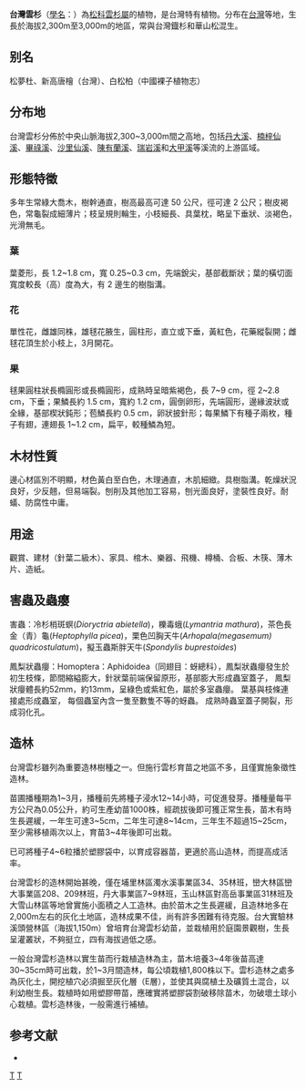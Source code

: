 {{More footnotes|time=2020-12-05}}
{{Speciesbox 
| genus = Picea
| species = morrisonicola
| authority = [[早田文藏|Hayata]]
| status = VU
| status_system = IUCN3.1
| image = Picea morrisonicola Alishan.jpg
}}

'''台灣雲杉'''（[[學名|學名]]：{{lang|la|''Picea morrisonicola Hayata''}}）為[[松科|松科]][[雲杉属|雲杉屬]]的植物，是台灣特有植物。分布在[[台灣|台灣]]等地，生長於海拔2,300m至3,000m的地區，常與台灣鐡杉和華山松混生。

== 别名 ==
松夢杜、新高唐檜（台灣）、白松柏（中國裸子植物志）

== 分布地 ==
台灣雲杉分佈於中央山脈海拔2,300~3,000m間之高地，包括[[丹大溪|丹大溪]]、[[楠梓仙溪|楠梓仙溪]]、[[畢祿溪|畢祿溪]]、[[沙里仙溪|沙里仙溪]]、[[陳有蘭溪|陳有蘭溪]]、[[瑞岩溪|瑞岩溪]]和[[大甲溪|大甲溪]]等溪流的上游區域。

== 形態特徵 ==
多年生常綠大喬木，樹幹通直，樹高最高可達 50 公尺，徑可達 2 公尺；樹皮褐色，常龜裂成細薄片；枝呈規則輪生，小枝細長、具葉枕，略呈下垂狀、淡褐色，光滑無毛。

=== 葉 ===
葉菱形，長 1.2~1.8 cm，寬 0.25~0.3 cm，先端銳尖，基部截斷狀；葉的橫切面寬度較長（高）度為大，有 2 邊生的樹脂溝。

=== 花 ===
單性花，雌雄同株，雄毬花腋生，圓柱形，直立或下垂，黃紅色，花藥縱裂開；雌毬花頂生於小枝上，3月開花。

=== 果 ===
毬果圓柱狀長橢圓形或長橢圓形，成熟時呈暗紫褐色，長 7~9 cm，徑 2~2.8 cm，下垂；果鱗長約 1.5 cm，寬約 1.2 cm，圓倒卵形，先端圓形，邊緣波狀或全緣，基部楔狀鈍形；苞鱗長約 0.5 cm，卵狀披針形；每果鱗下有種子兩枚，種子有翅，連翅長 1~1.2 cm，扁平，較種鱗為短。

== 木材性質 ==
邊心材區別不明顯，材色黃白至白色，木理通直，木肌細緻。具樹脂溝。乾燥狀況良好，少反翹，但易端裂。刨削及其他加工容易，刨光面良好，塗裝性良好。耐蟻、防腐性中庸。

== 用途 ==
觀賞、建材（針葉二級木）、家具、棺木、樂器、飛機、樽桶、合板、木筷、薄木片、造紙。

== 害蟲及蟲癭 ==
害蟲：冷杉梢斑螟(''Dioryctria abietella'')，櫟毒蛾(''Lymantria mathura'')，茶色長金（青）龜(''Heptophylla picea'')，栗色凹胸天牛(''Arhopala(megasemum) quadricostulatum'')，擬玉蟲斯胖天牛(''Spondylis buprestoides'')

鳳梨狀蟲癭：Homoptera：Aphidoidea（同翅目：蚜總科），鳳梨狀蟲癭發生於初生枝條，節間縮縊膨大，針狀葉前端保留原形，基部膨大形成蟲室蓋子， 鳳梨狀癭體長約52mm，約13mm，呈綠色或紫紅色，屬於多室蟲癭。 葉基與枝條連接處形成蟲室， 每個蟲室內含一隻至數隻不等的蚜蟲。 成熟時蟲室蓋子開裂，形成羽化孔。

== 造林 ==
台灣雲杉雖列為重要造林樹種之一。但施行雲杉育苗之地區不多，且僅實施象徵性造林。

苗圃播種期為1~3月，播種前先將種子浸水12~14小時，可促進發芽。播種量每平方公尺為0.05公升，約可生產幼苗1000株，經疏拔後即可獲正常生長，苗木有時生長遲緩，一年生可達3~5cm，二年生可達8~14cm，三年生不超過15~25cm，至少需移植兩次以上，育苗3~4年後即可出栽。

已可將種子4~6粒播於塑膠袋中，以育成容器苗，更適於高山造林，而提高成活率。

台灣雲杉的造林開始甚晚，僅在埔里林區濁水溪事業區34、35林班，巒大林區巒大事業區208、209林班，丹大事業區7~9林班，玉山林區對高岳事業區31林班及大雪山林區等地曾實施小面積之人工造林。由於苗木之生長遲緩，且造林地多在2,000m左右的灰化土地區，造林成果不佳，尚有許多困難有待克服。台大實驗林溪頭營林區（海拔1,150m）曾培育台灣雲杉幼苗，並栽植用於庭園景觀樹，生長呈灌叢狀，不夠挺立，四有海拔過低之感。

一般台灣雲杉造林以實生苗而行栽植造林為主，苗木培養3~4年後苗高達30~35cm時可出栽，於1~3月間造林，每公頃栽植1,800株以下。雲杉造林之處多為灰化土，開挖植穴必須掘至灰化層（E層），並使其與腐植土及礦質土混合，以利幼樹生長。栽植時如用塑膠帶苗，應確實將塑膠袋割破移除苗木，勿破壞土球小心栽植。雲杉造林後，一般需進行補植。

== 参考文献 ==
<div class="references-small">
* {{cite web| url =http://www.bioinfo.cn/db05/KmzwSpecies.php?action=view&id=16832| title =台灣雲杉| accessdate =2009-02-25| author =昆明植物研究所| work =《中國高等植物數據庫全庫》| publisher =中國科學院微生物研究所| deadurl =yes| archiveurl =https://web.archive.org/web/20160305002357/http://www.bioinfo.cn/db05/KmzwSpecies.php?action=view&id=16832| archivedate =2016-03-05}}
</div>
{{Taxonbar|from=Q716576}}

[[Category:云杉属|T]]
[[Category:臺灣特有植物|T]]
